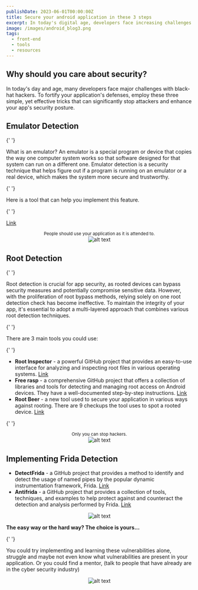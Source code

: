 ```yaml
---
publishDate: 2023-06-01T00:00:00Z
title: Secure your android application in these 3 steps
excerpt: In today's digital age, developers face increasing challenges with..
image: /images/android_blog3.png
tags:
  - front-end
  - tools
  - resources
---
```


<div class="blog-tracing">
  <h2 class="blog-tracing">Why should you care about security?</h2>

  <p class="blog-tracing">
    In today's day and age, many developers face major challenges with black-hat hackers. To fortify your application's
    defenses, employ these three simple, yet effective tricks that can significantly stop attackers and enhance your
    app's security posture.
  </p>
</div>

<div class="blog-tracing">
  <h2 class="blog-tracing">Emulator Detection</h2>

{' '}

<p class="blog-tracing">
  What is an emulator? An emulator is a special program or device that copies
  the way one computer system works so that software designed for that system
  can run on a different one. Emulator detection is a security technique that
  helps figure out if a program is running on an emulator or a real device,
  which makes the system more secure and trustworthy.
</p>

{' '}

<p class="blog-tracing">
  Here is a tool that can help you implement this feature.
</p>

{' '}

<p class="blog-tracing">
  <a class="blog-tracing" href="https://github.com/strazzere/anti-emulator/tree/master/slides" target="_blank">
    Link
  </a>
</p>
<center class='image-tracing'>
  <small>People should use your application as it is attended to.</small>
</center>
  <center>
    <img       class="image-blog"
 src="/images/android_blog1.png" alt="alt text" />
  </center>
</div>

<div class="blog-tracing">
  <h2 class="blog-tracing">Root Detection</h2>

{' '}

<p class="blog-tracing">
  Root detection is crucial for app security, as rooted devices can bypass
  security measures and potentially compromise sensitive data. However, with the
  proliferation of root bypass methods, relying solely on one root detection
  check has become ineffective. To maintain the integrity of your app, it's
  essential to adopt a multi-layered approach that combines various root
  detection techniques.
</p>

{' '}

<p class="blog-tracing">There are 3 main tools you could use:</p>

{' '}

<ul>
  <li class="blog-tracing">
    <strong>Root Inspector</strong> - a powerful GitHub project that provides an
    easy-to-use interface for analyzing and inspecting root files in various
    operating systems.
    <a
      class="blog-tracing"
      href="https://github.com/devadvance/rootinspector"
      target="_blank"
    >
      Link
    </a>
  </li>
  <li class="blog-tracing">
    <strong>Free rasp</strong> - a comprehensive GitHub project that offers a
    collection of libraries and tools for detecting and managing root access on
    Android devices. They have a well-documented step-by-step instructions.
    <a
      class="blog-tracing"
      href="https://github.com/talsec/Free-RASP-Android"
      target="_blank"
    >
      Link
    </a>
  </li>
  <li class="blog-tracing">
    <strong>Root Beer</strong> - a new tool used to secure your application in
    various ways against rooting. There are 9 checkups the tool uses to spot a
    rooted device.
    <a
      class="blog-tracing"
      href="https://github.com/scottyab/rootbeer"
      target="_blank"
    >
      Link
    </a>
  </li>
</ul>

{' '}

<center class="image-tracing">
  <small>Only you can stop hackers.</small>
</center>

  <center>
    <img       class="image-blog"
  src="/images/android_blog2.png" alt="alt text" />
  </center>
</div>

<div class="blog-tracing">
  <h2 class="blog-tracing">Implementing Frida Detection</h2>

  <ul>
    <li class="blog-tracing">
      <strong>DetectFrida</strong> - a GitHub project that provides a method to identify and detect the usage of named
      pipes by the popular dynamic instrumentation framework, Frida.
      <a class="blog-tracing" href="https://github.com/darvincisec/DetectFrida" target="_blank">
        Link
      </a>
    </li>
    <li class="blog-tracing">
      <strong>Antifrida</strong> - a GitHub project that provides a collection of tools, techniques, and examples to
      help protect against and counteract the detection and analysis performed by Frida.
      <a class="blog-tracing" href="https://github.com/muellerberndt/frida-detection" target="_blank">
        Link
      </a>
    </li>
  </ul>
   <center>
    <img       class="image-blog"
 src="/images/android_blog3.png" alt="alt text" />
  </center>
</div>

<div class="blog-tracing">
  <p class="blog-tracing">
    <strong>The easy way or the hard way? The choice is yours...</strong>
  </p>

{' '}

<p class="blog-tracing">
  You could try implementing and learning these vulnerabilities alone, struggle and maybe not even know what
  vulnerabilities are present in your application. Or you could find a mentor, (talk to people that have already are in the cyber security industry)
</p>
 <center>
    <img       class="image-blog"
 src="/images/android_blog4.png" alt="alt text" />
  </center>
</div>
